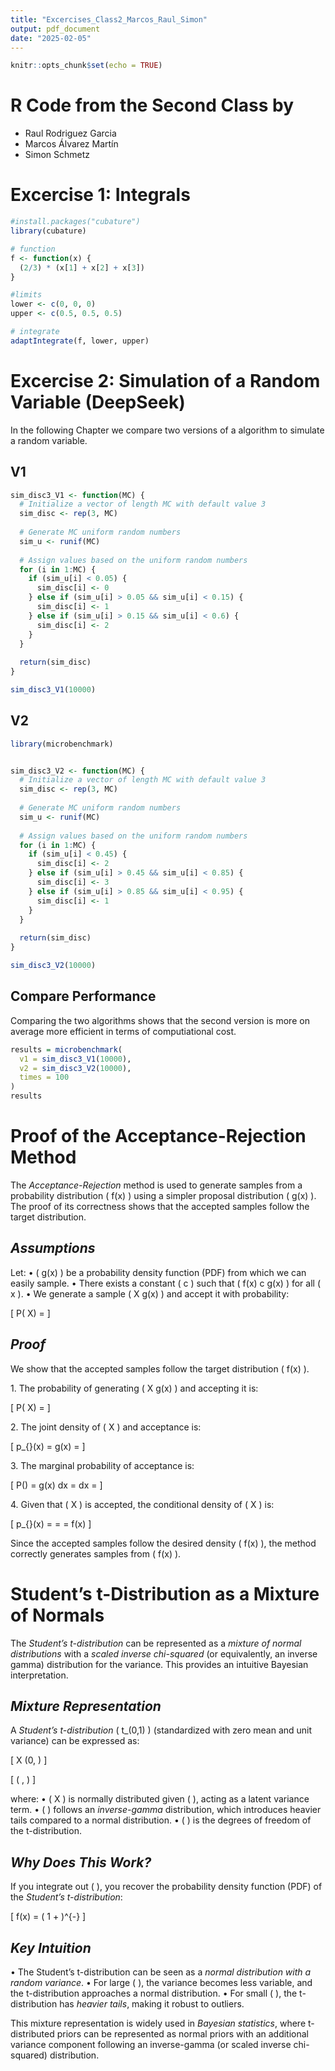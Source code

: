 ```yaml
---
title: "Excercises_Class2_Marcos_Raul_Simon"
output: pdf_document
date: "2025-02-05"
---
```


```r
knitr::opts_chunk$set(echo = TRUE)
```

# R Code from the Second Class by
- Raul Rodriguez Garcia
- Marcos Álvarez Martín
- Simon Schmetz


# Excercise 1: Integrals

```r
#install.packages("cubature")
library(cubature)

# function
f <- function(x) {
  (2/3) * (x[1] + x[2] + x[3])
}

#limits
lower <- c(0, 0, 0)
upper <- c(0.5, 0.5, 0.5)

# integrate
adaptIntegrate(f, lower, upper)

```
# Excercise 2: Simulation of a Random Variable (DeepSeek)

In the following Chapter we compare two versions of a algorithm to simulate a random variable.

## V1

```r
sim_disc3_V1 <- function(MC) {
  # Initialize a vector of length MC with default value 3
  sim_disc <- rep(3, MC)
  
  # Generate MC uniform random numbers
  sim_u <- runif(MC)
  
  # Assign values based on the uniform random numbers
  for (i in 1:MC) {
    if (sim_u[i] < 0.05) {
      sim_disc[i] <- 0
    } else if (sim_u[i] > 0.05 && sim_u[i] < 0.15) {
      sim_disc[i] <- 1
    } else if (sim_u[i] > 0.15 && sim_u[i] < 0.6) {
      sim_disc[i] <- 2
    }
  }
  
  return(sim_disc)
}

sim_disc3_V1(10000)

```
## V2
```r
library(microbenchmark)


sim_disc3_V2 <- function(MC) {
  # Initialize a vector of length MC with default value 3
  sim_disc <- rep(3, MC)
  
  # Generate MC uniform random numbers
  sim_u <- runif(MC)
  
  # Assign values based on the uniform random numbers
  for (i in 1:MC) {
    if (sim_u[i] < 0.45) {
      sim_disc[i] <- 2
    } else if (sim_u[i] > 0.45 && sim_u[i] < 0.85) {
      sim_disc[i] <- 3
    } else if (sim_u[i] > 0.85 && sim_u[i] < 0.95) {
      sim_disc[i] <- 1
    }
  }
  
  return(sim_disc)
}

sim_disc3_V2(10000)

```
## Compare Performance

Comparing the two algorithms shows that the second version is more on average more efficient in terms of computiational cost. 
```r
results = microbenchmark(
  v1 = sim_disc3_V1(10000),
  v2 = sim_disc3_V2(10000),
  times = 100
)
results
```
# Proof of the Acceptance-Rejection Method

The *Acceptance-Rejection* method is used to generate samples from a probability distribution \( f(x) \) using a simpler proposal distribution \( g(x) \). The proof of its correctness shows that the accepted samples follow the target distribution.

## *Assumptions*
Let:
•⁠  ⁠\( g(x) \) be a probability density function (PDF) from which we can easily sample.
•⁠  ⁠There exists a constant \( c \) such that \( f(x) \leq c g(x) \) for all \( x \).
•⁠  ⁠We generate a sample \( X \sim g(x) \) and accept it with probability:

  \[
  P(\text{accept } X) = \frac{f(X)}{c g(X)}
  \]

## *Proof*
We show that the accepted samples follow the target distribution \( f(x) \).

1.⁠ ⁠The probability of generating \( X \sim g(x) \) and accepting it is:

   \[
   P(\text{accept } X) = \frac{f(X)}{c g(X)}
   \]

2.⁠ ⁠The joint density of \( X \) and acceptance is:

   \[
   p_{\text{gen, accept}}(x) = g(x) \cdot \frac{f(x)}{c g(x)} = \frac{f(x)}{c}
   \]

3.⁠ ⁠The marginal probability of acceptance is:

   \[
   P(\text{accept}) = \int g(x) \frac{f(x)}{c g(x)} dx = \int \frac{f(x)}{c} dx = \frac{1}{c}
   \]

4.⁠ ⁠Given that \( X \) is accepted, the conditional density of \( X \) is:

   \[
   p_{\text{accepted}}(x) = \frac{p_{\text{gen, accept}}(x)}{P(\text{accept})} = \frac{\frac{f(x)}{c}}{1/c} = f(x)
   \]

Since the accepted samples follow the desired density \( f(x) \), the method correctly generates samples from \( f(x) \).


# Student's t-Distribution as a Mixture of Normals

The *Student's t-distribution* can be represented as a *mixture of normal distributions* with a *scaled inverse chi-squared* (or equivalently, an inverse gamma) distribution for the variance. This provides an intuitive Bayesian interpretation.

## *Mixture Representation*
A *Student’s t-distribution* \( t_\nu(0,1) \) (standardized with zero mean and unit variance) can be expressed as:

\[
X \mid \lambda \sim \mathcal{N}(0, \lambda)
\]

\[
\lambda \sim \text{Inverse-Gamma} \left( \frac{\nu}{2}, \frac{\nu}{2} \right)
\]

where:
•⁠  ⁠\( X \) is normally distributed given \( \lambda \), acting as a latent variance term.
•⁠  ⁠\( \lambda \) follows an *inverse-gamma* distribution, which introduces heavier tails compared to a normal distribution.
•⁠  ⁠\( \nu \) is the degrees of freedom of the t-distribution.

## *Why Does This Work?*
If you integrate out \( \lambda \), you recover the probability density function (PDF) of the *Student’s t-distribution*:

\[
f(x) = \frac{\Gamma\left(\frac{\nu+1}{2}\right)}{\sqrt{\nu \pi} \Gamma\left(\frac{\nu}{2}\right)} \left( 1 + \frac{x^2}{\nu} \right)^{-\frac{\nu+1}{2}}
\]

## *Key Intuition*
•⁠  ⁠The Student's t-distribution can be seen as a *normal distribution with a random variance*.
•⁠  ⁠For large \( \nu \), the variance becomes less variable, and the t-distribution approaches a normal distribution.
•⁠  ⁠For small \( \nu \), the t-distribution has *heavier tails*, making it robust to outliers.

This mixture representation is widely used in *Bayesian statistics*, where t-distributed priors can be represented as normal priors with an additional variance component following an inverse-gamma (or scaled inverse chi-squared) distribution.

